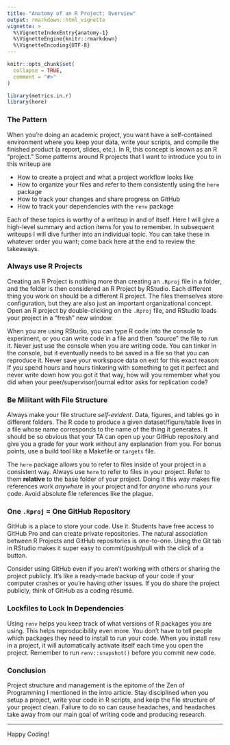 ```yaml
---
title: "Anatomy of an R Project: Overview"
output: rmarkdown::html_vignette
vignette: >
  %\VignetteIndexEntry{anatomy-1}
  %\VignetteEngine{knitr::rmarkdown}
  %\VignetteEncoding{UTF-8}
---
```


```r
knitr::opts_chunk$set(
  collapse = TRUE,
  comment = "#>"
)
```

```r
library(metrics.in.r)
library(here)
```

### The Pattern

When you're doing an academic project, you want have a self-contained environment where you keep your data, write your scripts, and compile the finished product (a report, slides, etc.). In R, this concept is known as an R "project." Some patterns around R projects that I want to introduce you to in this writeup are

-   How to create a project and what a project workflow looks like
-   How to organize your files and refer to them consistently using the `here` package
-   How to track your changes and share progress on GitHub
-   How to track your dependencies with the `renv` package

Each of these topics is worthy of a writeup in and of itself. Here I will give a high-level summary and action items for you to remember. In subsequent writeups I will dive further into an individual topic. You can take these in whatever order you want; come back here at the end to review the takeaways.

### Always use R Projects

Creating an R Project is nothing more than creating an `.Rproj` file in a folder, and the folder is then considered an R Project by RStudio. Each different thing you work on should be a different R project. The files themselves store configuration, but they are also just an important organizational concept. Open an R project by double-clicking on the `.Rproj` file, and RStudio loads your project in a "fresh" new window.

When you are using RStudio, you can type R code into the console to experiment, or you can write code in a file and then "source" the file to run it. Never just use the console when you are writing code. You can tinker in the console, but it eventually needs to be saved in a file so that you can reproduce it. Never save your workspace data on exit for this exact reason: If you spend hours and hours tinkering with something to get it perfect and never write down how you got it that way, how will you remember what you did when your peer/supervisor/journal editor asks for replication code?

### Be Militant with File Structure

Always make your file structure *self-evident*. Data, figures, and tables go in different folders. The R code to produce a given dataset/figure/table lives in a file whose name corresponds to the name of the thing it generates. It should be so obvious that your TA can open up your GitHub repository and give you a grade for your work without any explanation from you. For bonus points, use a build tool like a Makefile or `targets` file.

The `here` package allows you to refer to files inside of your project in a consistent way. Always use `here` to refer to files in your project. Refer to them **relative** to the base folder of your project. Doing it this way makes file references work *anywhere* in your project and for *anyone* who runs your code. Avoid absolute file references like the plague.

### One `.Rproj` = One GitHub Repository

GitHub is a place to store your code. Use it. Students have free access to GitHub Pro and can create private repositories. The natural association between R Projects and GitHub repositories is one-to-one. Using the Git tab in RStudio makes it super easy to commit/push/pull with the click of a button.

Consider using GitHub even if you aren't working with others or sharing the project publicly. It's like a ready-made backup of your code if your computer crashes or you're having other issues. If you do share the project publicly, think of GitHub as a coding résumé.

### Lockfiles to Lock In Dependencies

Using `renv` helps you keep track of what versions of R packages you are using. This helps reproducibility even more. You don't have to tell people which packages they need to install to run your code. When you install `renv` in a project, it will automatically activate itself each time you open the project. Remember to run `renv::snapshot()` before you commit new code.

### Conclusion

Project structure and management is the epitome of the Zen of Programming I mentioned in the intro article. Stay disciplined when you setup a project, write your code in R scripts, and keep the file structure of your project clean. Failure to do so can cause headaches, and headaches take away from our main goal of writing code and producing research.

<hr>

Happy Coding!
